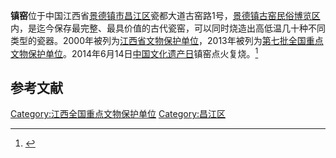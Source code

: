 {{coord|29|17|14|N|117|10|51|E|display=title|scale:10000}}
{{文物保护单位
| 级别 = 全国
| 名称 = 镇窑
| 图片 = Jingdezhen Zhen Yao 2014.06.14 16-34-57.jpg
| 编号 = 7-1133
| 分类 = 古建筑
| 时代 = 清
| 所在 = [[江西省|江西省]][[景德镇市|景德镇市]]
| 登录 = 2013年3月5日
}}
'''镇窑'''位于中国江西省[[景德镇市|景德镇市]][[昌江区|昌江区]]瓷都大道古窑路1号，[[景德镇古窑民俗博览区|景德镇古窑民俗博览区]]内，是迄今保存最完整、最具价值的古代瓷窑，可以同时烧造出高低温几十种不同类型的瓷器。2000年被列为[[江西省文物保护单位|江西省文物保护单位]]，2013年被列为[[第七批全国重点文物保护单位|第七批全国重点文物保护单位]]。2014年6月14日[[中国文化遗产日|中国文化遗产日]]镇窑点火复烧。<ref>{{Cite web |url=http://jiangxi.jxnews.com.cn/system/2014/06/14/013159089.shtml |title=2014中国文化遗产日聚焦瓷都 景德镇古窑首次复烧开窑同举行 |accessdate=2014-06-21 |archive-date=2019-07-10 |archive-url=https://web.archive.org/web/20190710172112/http://jiangxi.jxnews.com.cn/system/2014/06/14/013159089.shtml |dead-url=no }}</ref>

{{Gallery
|width = 300
|height = 
|lines = 1
|File:Jingdezhen Zhen Yao 2014.06.14 16-16-32.jpg|外部
|File:Jingdezhen Zhen Yao 2014.06.14 16-23-25.jpg|外部
|File:Jingdezhen Zhen Yao 2014.06.14 16-19-11.jpg|内部
|File:Jingdezhen Zhen Yao 2014.06.14 16-19-26.jpg|内部
|File:Jingdezhen Zhen Yao 2014.06.14 16-19-44.jpg|窑炉，2014年6月14日[[中国文化遗产日|中国文化遗产日]]点火复烧
}}

==参考文献==
{{commonscat|Zhen Kiln}}
{{reflist}}

{{江西全国重点文物保护单位}}

{{DEFAULTSORT:Zhen}}
[[Category:江西全国重点文物保护单位|Category:江西全国重点文物保护单位]]
[[Category:昌江区|Category:昌江区]]